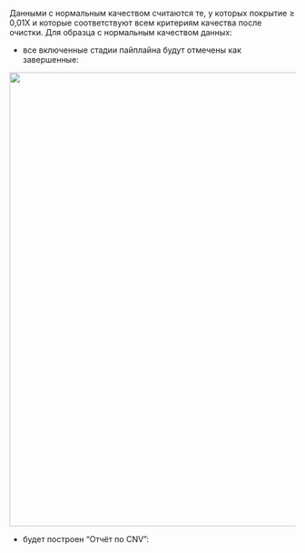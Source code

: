 Данными с нормальным качеством считаются те, у которых покрытие ≥ 0,01X и которые соответствуют всем
критериям качества после очистки. Для образца с нормальным качеством данных:
- все включенные стадии пайплайна будут отмечены как завершенные:


<p align="center">
<img src={require('/img/rus/normal_analysis_stages.png').default} width="800"/>
</p>

- будет построен “Отчёт по CNV”:

